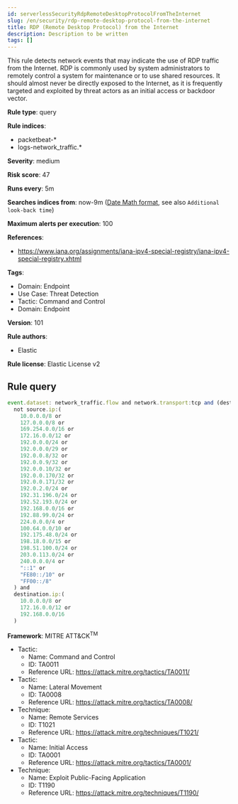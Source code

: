 ```yaml
---
id: serverlessSecurityRdpRemoteDesktopProtocolFromTheInternet
slug: /en/security/rdp-remote-desktop-protocol-from-the-internet
title: RDP (Remote Desktop Protocol) from the Internet
description: Description to be written
tags: []
---
```


<div id="rdp-remote-desktop-protocol-from-the-internet"></div>

This rule detects network events that may indicate the use of RDP traffic from the Internet. RDP is commonly used by system administrators to remotely control a system for maintenance or to use shared resources. It should almost never be directly exposed to the Internet, as it is frequently targeted and exploited by threat actors as an initial access or backdoor vector.

**Rule type**: query

**Rule indices**: 

* packetbeat-*
* logs-network_traffic.*

**Severity**: medium

**Risk score**: 47

**Runs every**: 5m

**Searches indices from**: now-9m ([Date Math format](((ref))/common-options.html#date-math), see also <DocLink id="serverlessSecurityRulesUiCreate" section="set-the-rules-schedule">`Additional look-back time`</DocLink>)

**Maximum alerts per execution**: 100

**References**: 

* https://www.iana.org/assignments/iana-ipv4-special-registry/iana-ipv4-special-registry.xhtml

**Tags**: 

* Domain: Endpoint
* Use Case: Threat Detection
* Tactic: Command and Control
* Domain: Endpoint

**Version**: 101

**Rule authors**: 

* Elastic

**Rule license**: Elastic License v2

## Rule query

```js
event.dataset: network_traffic.flow and network.transport:tcp and (destination.port:3389 or event.dataset:zeek.rdp) and
  not source.ip:(
    10.0.0.0/8 or
    127.0.0.0/8 or
    169.254.0.0/16 or
    172.16.0.0/12 or
    192.0.0.0/24 or
    192.0.0.0/29 or
    192.0.0.8/32 or
    192.0.0.9/32 or
    192.0.0.10/32 or
    192.0.0.170/32 or
    192.0.0.171/32 or
    192.0.2.0/24 or
    192.31.196.0/24 or
    192.52.193.0/24 or
    192.168.0.0/16 or
    192.88.99.0/24 or
    224.0.0.0/4 or
    100.64.0.0/10 or
    192.175.48.0/24 or
    198.18.0.0/15 or
    198.51.100.0/24 or
    203.0.113.0/24 or
    240.0.0.0/4 or
    "::1" or
    "FE80::/10" or
    "FF00::/8"
  ) and
  destination.ip:(
    10.0.0.0/8 or
    172.16.0.0/12 or
    192.168.0.0/16
  )

```

**Framework**: MITRE ATT&CK<sup>TM</sup>

* Tactic:
    * Name: Command and Control
    * ID: TA0011
    * Reference URL: https://attack.mitre.org/tactics/TA0011/
* Tactic:
    * Name: Lateral Movement
    * ID: TA0008
    * Reference URL: https://attack.mitre.org/tactics/TA0008/
* Technique:
    * Name: Remote Services
    * ID: T1021
    * Reference URL: https://attack.mitre.org/techniques/T1021/
* Tactic:
    * Name: Initial Access
    * ID: TA0001
    * Reference URL: https://attack.mitre.org/tactics/TA0001/
* Technique:
    * Name: Exploit Public-Facing Application
    * ID: T1190
    * Reference URL: https://attack.mitre.org/techniques/T1190/

